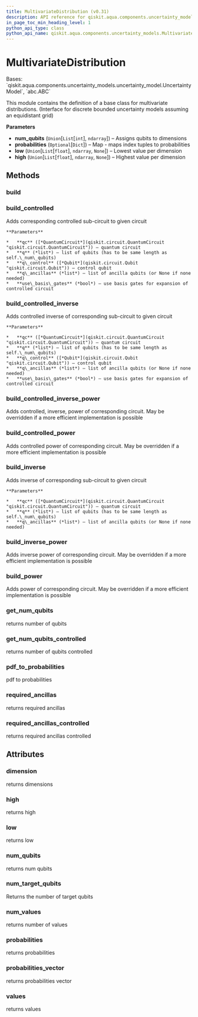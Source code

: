 ```yaml
---
title: MultivariateDistribution (v0.31)
description: API reference for qiskit.aqua.components.uncertainty_models.MultivariateDistribution in qiskit v0.31
in_page_toc_min_heading_level: 1
python_api_type: class
python_api_name: qiskit.aqua.components.uncertainty_models.MultivariateDistribution
---
```


# MultivariateDistribution

<Class id="qiskit.aqua.components.uncertainty_models.MultivariateDistribution" isDedicatedPage={true} github="https://github.com/qiskit-community/qiskit-aqua/tree/stable/0.9/qiskit/aqua/components/uncertainty_models/multivariate_distribution.py" signature="MultivariateDistribution(num_qubits, probabilities=None, low=None, high=None)" modifiers="class">
  Bases: `qiskit.aqua.components.uncertainty_models.uncertainty_model.UncertaintyModel`, `abc.ABC`

  This module contains the definition of a base class for multivariate distributions. (Interface for discrete bounded uncertainty models assuming an equidistant grid)

  **Parameters**

  *   **num\_qubits** (`Union`\[`List`\[`int`], `ndarray`]) – Assigns qubits to dimensions
  *   **probabilities** (`Optional`\[`Dict`]) – Map - maps index tuples to probabilities
  *   **low** (`Union`\[`List`\[`float`], `ndarray`, `None`]) – Lowest value per dimension
  *   **high** (`Union`\[`List`\[`float`], `ndarray`, `None`]) – Highest value per dimension

  ## Methods

  <span id="qiskit-aqua-components-uncertainty-models-multivariatedistribution-build" />

  ### build

  <Function id="qiskit.aqua.components.uncertainty_models.MultivariateDistribution.build" signature="MultivariateDistribution.build(qc, q, q_ancillas=None, params=None)" />

  <span id="qiskit-aqua-components-uncertainty-models-multivariatedistribution-build-controlled" />

  ### build\_controlled

  <Function id="qiskit.aqua.components.uncertainty_models.MultivariateDistribution.build_controlled" signature="MultivariateDistribution.build_controlled(qc, q, q_control, q_ancillas=None, use_basis_gates=True)">
    Adds corresponding controlled sub-circuit to given circuit

    **Parameters**

    *   **qc** ([*QuantumCircuit*](qiskit.circuit.QuantumCircuit "qiskit.circuit.QuantumCircuit")) – quantum circuit
    *   **q** (*list*) – list of qubits (has to be same length as self.\_num\_qubits)
    *   **q\_control** ([*Qubit*](qiskit.circuit.Qubit "qiskit.circuit.Qubit")) – control qubit
    *   **q\_ancillas** (*list*) – list of ancilla qubits (or None if none needed)
    *   **use\_basis\_gates** (*bool*) – use basis gates for expansion of controlled circuit
  </Function>

  <span id="qiskit-aqua-components-uncertainty-models-multivariatedistribution-build-controlled-inverse" />

  ### build\_controlled\_inverse

  <Function id="qiskit.aqua.components.uncertainty_models.MultivariateDistribution.build_controlled_inverse" signature="MultivariateDistribution.build_controlled_inverse(qc, q, q_control, q_ancillas=None, use_basis_gates=True)">
    Adds controlled inverse of corresponding sub-circuit to given circuit

    **Parameters**

    *   **qc** ([*QuantumCircuit*](qiskit.circuit.QuantumCircuit "qiskit.circuit.QuantumCircuit")) – quantum circuit
    *   **q** (*list*) – list of qubits (has to be same length as self.\_num\_qubits)
    *   **q\_control** ([*Qubit*](qiskit.circuit.Qubit "qiskit.circuit.Qubit")) – control qubit
    *   **q\_ancillas** (*list*) – list of ancilla qubits (or None if none needed)
    *   **use\_basis\_gates** (*bool*) – use basis gates for expansion of controlled circuit
  </Function>

  <span id="qiskit-aqua-components-uncertainty-models-multivariatedistribution-build-controlled-inverse-power" />

  ### build\_controlled\_inverse\_power

  <Function id="qiskit.aqua.components.uncertainty_models.MultivariateDistribution.build_controlled_inverse_power" signature="MultivariateDistribution.build_controlled_inverse_power(qc, q, q_control, power, q_ancillas=None, use_basis_gates=True)">
    Adds controlled, inverse, power of corresponding circuit. May be overridden if a more efficient implementation is possible
  </Function>

  <span id="qiskit-aqua-components-uncertainty-models-multivariatedistribution-build-controlled-power" />

  ### build\_controlled\_power

  <Function id="qiskit.aqua.components.uncertainty_models.MultivariateDistribution.build_controlled_power" signature="MultivariateDistribution.build_controlled_power(qc, q, q_control, power, q_ancillas=None, use_basis_gates=True)">
    Adds controlled power of corresponding circuit. May be overridden if a more efficient implementation is possible
  </Function>

  <span id="qiskit-aqua-components-uncertainty-models-multivariatedistribution-build-inverse" />

  ### build\_inverse

  <Function id="qiskit.aqua.components.uncertainty_models.MultivariateDistribution.build_inverse" signature="MultivariateDistribution.build_inverse(qc, q, q_ancillas=None)">
    Adds inverse of corresponding sub-circuit to given circuit

    **Parameters**

    *   **qc** ([*QuantumCircuit*](qiskit.circuit.QuantumCircuit "qiskit.circuit.QuantumCircuit")) – quantum circuit
    *   **q** (*list*) – list of qubits (has to be same length as self.\_num\_qubits)
    *   **q\_ancillas** (*list*) – list of ancilla qubits (or None if none needed)
  </Function>

  <span id="qiskit-aqua-components-uncertainty-models-multivariatedistribution-build-inverse-power" />

  ### build\_inverse\_power

  <Function id="qiskit.aqua.components.uncertainty_models.MultivariateDistribution.build_inverse_power" signature="MultivariateDistribution.build_inverse_power(qc, q, power, q_ancillas=None)">
    Adds inverse power of corresponding circuit. May be overridden if a more efficient implementation is possible
  </Function>

  <span id="qiskit-aqua-components-uncertainty-models-multivariatedistribution-build-power" />

  ### build\_power

  <Function id="qiskit.aqua.components.uncertainty_models.MultivariateDistribution.build_power" signature="MultivariateDistribution.build_power(qc, q, power, q_ancillas=None)">
    Adds power of corresponding circuit. May be overridden if a more efficient implementation is possible
  </Function>

  <span id="qiskit-aqua-components-uncertainty-models-multivariatedistribution-get-num-qubits" />

  ### get\_num\_qubits

  <Function id="qiskit.aqua.components.uncertainty_models.MultivariateDistribution.get_num_qubits" signature="MultivariateDistribution.get_num_qubits()">
    returns number of qubits
  </Function>

  <span id="qiskit-aqua-components-uncertainty-models-multivariatedistribution-get-num-qubits-controlled" />

  ### get\_num\_qubits\_controlled

  <Function id="qiskit.aqua.components.uncertainty_models.MultivariateDistribution.get_num_qubits_controlled" signature="MultivariateDistribution.get_num_qubits_controlled()">
    returns number of qubits controlled
  </Function>

  <span id="qiskit-aqua-components-uncertainty-models-multivariatedistribution-pdf-to-probabilities" />

  ### pdf\_to\_probabilities

  <Function id="qiskit.aqua.components.uncertainty_models.MultivariateDistribution.pdf_to_probabilities" signature="MultivariateDistribution.pdf_to_probabilities(pdf, low, high, num_values)" modifiers="static">
    pdf to probabilities
  </Function>

  <span id="qiskit-aqua-components-uncertainty-models-multivariatedistribution-required-ancillas" />

  ### required\_ancillas

  <Function id="qiskit.aqua.components.uncertainty_models.MultivariateDistribution.required_ancillas" signature="MultivariateDistribution.required_ancillas()">
    returns required ancillas
  </Function>

  <span id="qiskit-aqua-components-uncertainty-models-multivariatedistribution-required-ancillas-controlled" />

  ### required\_ancillas\_controlled

  <Function id="qiskit.aqua.components.uncertainty_models.MultivariateDistribution.required_ancillas_controlled" signature="MultivariateDistribution.required_ancillas_controlled()">
    returns required ancillas controlled
  </Function>

  ## Attributes

  ### dimension

  <Attribute id="qiskit.aqua.components.uncertainty_models.MultivariateDistribution.dimension">
    returns dimensions
  </Attribute>

  ### high

  <Attribute id="qiskit.aqua.components.uncertainty_models.MultivariateDistribution.high">
    returns high
  </Attribute>

  ### low

  <Attribute id="qiskit.aqua.components.uncertainty_models.MultivariateDistribution.low">
    returns low
  </Attribute>

  ### num\_qubits

  <Attribute id="qiskit.aqua.components.uncertainty_models.MultivariateDistribution.num_qubits">
    returns num qubits
  </Attribute>

  ### num\_target\_qubits

  <Attribute id="qiskit.aqua.components.uncertainty_models.MultivariateDistribution.num_target_qubits">
    Returns the number of target qubits
  </Attribute>

  ### num\_values

  <Attribute id="qiskit.aqua.components.uncertainty_models.MultivariateDistribution.num_values">
    returns number of values
  </Attribute>

  ### probabilities

  <Attribute id="qiskit.aqua.components.uncertainty_models.MultivariateDistribution.probabilities">
    returns probabilities
  </Attribute>

  ### probabilities\_vector

  <Attribute id="qiskit.aqua.components.uncertainty_models.MultivariateDistribution.probabilities_vector">
    returns probabilities vector
  </Attribute>

  ### values

  <Attribute id="qiskit.aqua.components.uncertainty_models.MultivariateDistribution.values">
    returns values
  </Attribute>
</Class>

